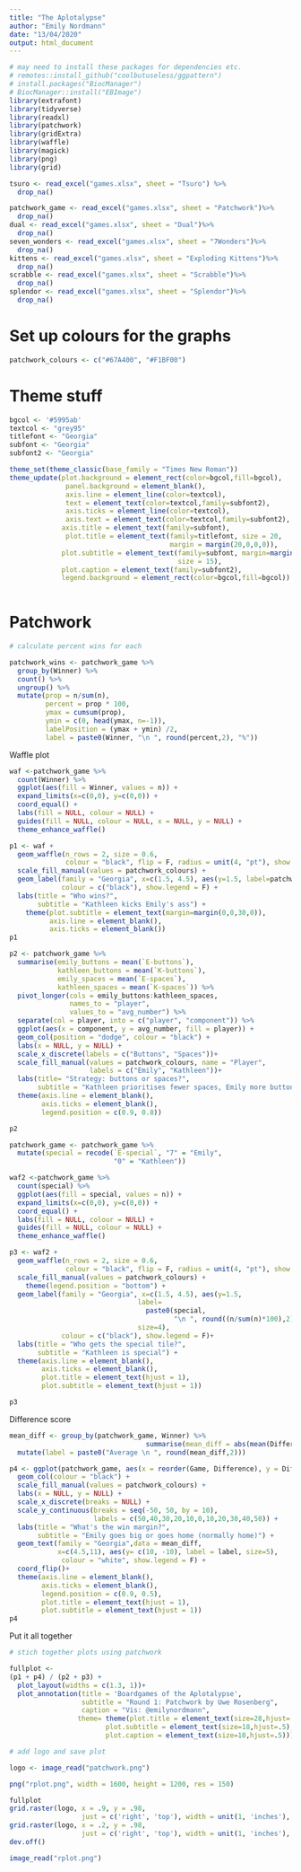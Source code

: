 ```yaml
---
title: "The Aplotalypse"
author: "Emily Nordmann"
date: "13/04/2020"
output: html_document
---
```


```r

# may need to install these packages for dependencies etc.
# remotes::install_github("coolbutuseless/ggpattern")
# install.packages("BiocManager")
# BiocManager::install("EBImage")
library(extrafont)
library(tidyverse)
library(readxl)
library(patchwork)
library(gridExtra)
library(waffle)
library(magick)
library(png)
library(grid)

tsuro <- read_excel("games.xlsx", sheet = "Tsuro") %>%
  drop_na()

patchwork_game <- read_excel("games.xlsx", sheet = "Patchwork")%>%
  drop_na() 
dual <- read_excel("games.xlsx", sheet = "Dual")%>%
  drop_na()
seven_wonders <- read_excel("games.xlsx", sheet = "7Wonders")%>%
  drop_na()
kittens <- read_excel("games.xlsx", sheet = "Exploding Kittens")%>%
  drop_na()
scrabble <- read_excel("games.xlsx", sheet = "Scrabble")%>%
  drop_na()
splendor <- read_excel("games.xlsx", sheet = "Splendor")%>%
  drop_na()

```

# Set up colours for the graphs

```r
patchwork_colours <- c("#67A400", "#F1BF00")
```

# Theme stuff

```r

bgcol <- '#5995ab'
textcol <- "grey95"
titlefont <- "Georgia"
subfont <- "Georgia"
subfont2 <- "Georgia"

theme_set(theme_classic(base_family = "Times New Roman"))
theme_update(plot.background = element_rect(color=bgcol,fill=bgcol),
              panel.background = element_blank(),
              axis.line = element_line(color=textcol),
              text = element_text(color=textcol,family=subfont2),
              axis.ticks = element_line(color=textcol),
              axis.text = element_text(color=textcol,family=subfont2),
             axis.title = element_text(family=subfont),
              plot.title = element_text(family=titlefont, size = 20, 
                                        margin = margin(20,0,0,0)),
             plot.subtitle = element_text(family=subfont, margin=margin(0,10,30,0),
                                          size = 15),
             plot.caption = element_text(family=subfont2),
             legend.background = element_rect(color=bgcol,fill=bgcol))
             

```

# Patchwork

```r
# calculate percent wins for each

patchwork_wins <- patchwork_game %>%
  group_by(Winner) %>%
  count() %>%
  ungroup() %>%
  mutate(prop = n/sum(n),
         percent = prop * 100,
         ymax = cumsum(prop),
         ymin = c(0, head(ymax, n=-1)),
         labelPosition = (ymax + ymin) /2,
         label = paste0(Winner, "\n ", round(percent,2), "%"))
```

Waffle plot

```r
waf <-patchwork_game %>%
  count(Winner) %>%
  ggplot(aes(fill = Winner, values = n)) +
  expand_limits(x=c(0,0), y=c(0,0)) +
  coord_equal() +
  labs(fill = NULL, colour = NULL) +
  guides(fill = NULL, colour = NULL, x = NULL, y = NULL) +
  theme_enhance_waffle()

p1 <- waf +
  geom_waffle(n_rows = 2, size = 0.6, 
              colour = "black", flip = F, radius = unit(4, "pt"), show.legend = F) +
  scale_fill_manual(values = patchwork_colours) +
  geom_label(family = "Georgia", x=c(1.5, 4.5), aes(y=1.5, label=patchwork_wins$label, size=5), 
             colour = c("black"), show.legend = F) +
  labs(title = "Who wins?",
       subtitle = "Kathleen kicks Emily's ass") +
    theme(plot.subtitle = element_text(margin=margin(0,0,30,0)),
          axis.line = element_blank(), 
          axis.ticks = element_blank())
p1


```

```r
p2 <- patchwork_game %>%
  summarise(emily_buttons = mean(`E-buttons`),
            kathleen_buttons = mean(`K-buttons`),
            emily_spaces = mean(`E-spaces`),
            kathleen_spaces = mean(`K-spaces`)) %>%
  pivot_longer(cols = emily_buttons:kathleen_spaces, 
               names_to = "player",
               values_to = "avg_number") %>%
  separate(col = player, into = c("player", "component")) %>%
  ggplot(aes(x = component, y = avg_number, fill = player)) +
  geom_col(position = "dodge", colour = "black") +
  labs(x = NULL, y = NULL) + 
  scale_x_discrete(labels = c("Buttons", "Spaces"))+
  scale_fill_manual(values = patchwork_colours, name = "Player", 
                    labels = c("Emily", "Kathleen"))+
  labs(title= "Strategy: buttons or spaces?",
       subtitle = "Kathleen prioritises fewer spaces, Emily more buttons") +
  theme(axis.line = element_blank(),
        axis.ticks = element_blank(),
        legend.position = c(0.9, 0.8))

p2
```



```r
patchwork_game <- patchwork_game %>%
  mutate(special = recode(`E-special`, "7" = "Emily",
                          "0" = "Kathleen"))

waf2 <-patchwork_game %>%
  count(special) %>%
  ggplot(aes(fill = special, values = n)) +
  expand_limits(x=c(0,0), y=c(0,0)) +
  coord_equal() +
  labs(fill = NULL, colour = NULL) +
  guides(fill = NULL, colour = NULL) +
  theme_enhance_waffle()

p3 <- waf2 +
  geom_waffle(n_rows = 2, size = 0.6, 
              colour = "black", flip = F, radius = unit(4, "pt"), show.legend = F) +
  scale_fill_manual(values = patchwork_colours) +
    theme(legend.position = "bottom") +
  geom_label(family = "Georgia", x=c(1.5, 4.5), aes(y=1.5, 
                                label=
                                  paste0(special, 
                                         "\n ", round((n/sum(n)*100),2), "%"), 
                                size=4), 
             colour = c("black"), show.legend = F)+
  labs(title = "Who gets the special tile?",
       subtitle = "Kathleen is special") +
  theme(axis.line = element_blank(), 
        axis.ticks = element_blank(),
        plot.title = element_text(hjust = 1),
        plot.subtitle = element_text(hjust = 1))

p3


```

Difference score

```r

mean_diff <- group_by(patchwork_game, Winner) %>%
                                  summarise(mean_diff = abs(mean(Difference))) %>%
  mutate(label = paste0("Average \n ", round(mean_diff,2)))

p4 <- ggplot(patchwork_game, aes(x = reorder(Game, Difference), y = Difference, fill = Winner))+
  geom_col(colour = "black") +
  scale_fill_manual(values = patchwork_colours) +
  labs(x = NULL, y = NULL) +
  scale_x_discrete(breaks = NULL) +
  scale_y_continuous(breaks = seq(-50, 50, by = 10), 
                     labels = c(50,40,30,20,10,0,10,20,30,40,50)) +
  labs(title = "What's the win margin?",
       subtitle = "Emily goes big or goes home (normally home)") + 
  geom_text(family = "Georgia",data = mean_diff, 
            x=c(4.5,11), aes(y= c(10, -10), label = label, size=5), 
             colour = "white", show.legend = F) +
  coord_flip()+
  theme(axis.line = element_blank(),
        axis.ticks = element_blank(),
        legend.position = c(0.9, 0.5),
        plot.title = element_text(hjust = 1),
        plot.subtitle = element_text(hjust = 1))
p4
```

Put it all together


```r

# stich together plots using patchwork

fullplot <- 
(p1 + p4) / (p2 + p3) +
  plot_layout(widths = c(1.3, 1))+
  plot_annotation(title = 'Boardgames of the Aplotalypse',
                  subtitle = "Round 1: Patchwork by Uwe Rosenberg",
                  caption = "Vis: @emilynordmann",
                 theme= theme(plot.title = element_text(size=28,hjust=.5,family="Georgia"),
                        plot.subtitle = element_text(size=18,hjust=.5),
                        plot.caption = element_text(size=10,hjust=.5)))

# add logo and save plot

logo <- image_read("patchwork.png")

png("rplot.png", width = 1600, height = 1200, res = 150)

fullplot
grid.raster(logo, x = .9, y = .98, 
                  just = c('right', 'top'), width = unit(1, 'inches'), interpolate = F)
grid.raster(logo, x = .2, y = .98, 
                  just = c('right', 'top'), width = unit(1, 'inches'), interpolate = F)
dev.off() 

image_read("rplot.png")

```

